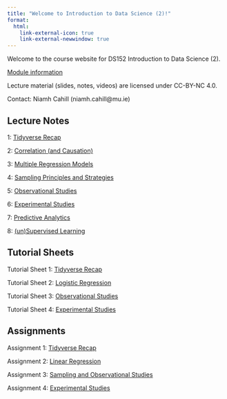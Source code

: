 ```yaml
---
title: "Welcome to Introduction to Data Science (2)!"
format:
  html:
    link-external-icon: true
    link-external-newwindow: true
---
```


Welcome to the course website for DS152 Introduction to Data Science (2).

[Module information](https://ncahill89.github.io/DS152/0-Information.html)

Lecture material (slides, notes, videos) are licensed under CC-BY-NC 4.0.

Contact: Niamh Cahill (niamh.cahill\@mu.ie)

## Lecture Notes

1: [Tidyverse Recap](https://ncahill89.github.io/DS152/1-TidyverseRecap.html)

2: [Correlation (and Causation)](https://ncahill89.github.io/DS152/2-Correlation.html)

3: [Multiple Regression Models](https://ncahill89.github.io/DS152/3-MultipleRegression.html)

4: [Sampling Principles and Strategies](https://ncahill89.github.io/DS152/4-sampling.html)

5: [Observational Studies](https://ncahill89.github.io/DS152/5-ObservationalStudies.html)

6: [Experimental Studies](https://ncahill89.github.io/DS152/6-experiments.html)

7: [Predictive Analytics](https://ncahill89.github.io/DS152/7-PredictiveAnalytics.html)

8: [(un)Supervised Learning](https://ncahill89.github.io/DS152/8-(un)supervisedLearning.html)


## Tutorial Sheets

Tutorial Sheet 1: [Tidyverse Recap](https://ncahill89.github.io/DS152/Tutorial1.html)

Tutorial Sheet 2: [Logistic Regression](https://ncahill89.github.io/DS152/Tutorial2.html)

Tutorial Sheet 3: [Observational Studies](https://ncahill89.github.io/DS152/Tutorial3.html)

Tutorial Sheet 4: [Experimental Studies](https://ncahill89.github.io/DS152/Tutorial4.html)


## Assignments

Assignment 1: [Tidyverse Recap](https://ncahill89.github.io/DS152/Assignment1.html)

Assignment 2: [Linear Regression](https://ncahill89.github.io/DS152/Assignment2.html)

Assignment 3: [Sampling and Observational Studies](https://ncahill89.github.io/DS152/Assignment3.html)

Assignment 4: [Experimental Studies](https://ncahill89.github.io/DS152/Assignment4.html)




